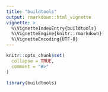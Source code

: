 ```yaml
---
title: "buildtools"
output: rmarkdown::html_vignette
vignette: >
  %\VignetteIndexEntry{buildtools}
  %\VignetteEngine{knitr::rmarkdown}
  %\VignetteEncoding{UTF-8}
---
```


```r
knitr::opts_chunk$set(
  collapse = TRUE,
  comment = "#>"
)
```

```r
library(buildtools)
```
